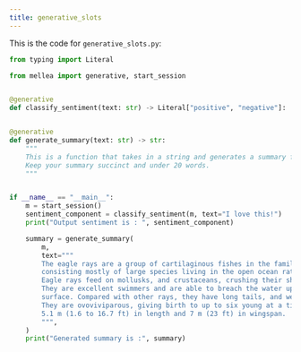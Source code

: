 ```yaml
---
title: generative_slots
---
```


This is the code for `generative_slots.py`:
<CodeGroup>

```python Python
from typing import Literal

from mellea import generative, start_session


@generative
def classify_sentiment(text: str) -> Literal["positive", "negative"]: ...


@generative
def generate_summary(text: str) -> str:
    """
    This is a function that takes in a string and generates a summary for the string.
    Keep your summary succinct and under 20 words.
    """


if __name__ == "__main__":
    m = start_session()
    sentiment_component = classify_sentiment(m, text="I love this!")
    print("Output sentiment is : ", sentiment_component)

    summary = generate_summary(
        m,
        text="""
        The eagle rays are a group of cartilaginous fishes in the family Myliobatidae,
        consisting mostly of large species living in the open ocean rather than on the sea bottom.
        Eagle rays feed on mollusks, and crustaceans, crushing their shells with their flattened teeth.
        They are excellent swimmers and are able to breach the water up to several meters above the
        surface. Compared with other rays, they have long tails, and well-defined, rhomboidal bodies.
        They are ovoviviparous, giving birth to up to six young at a time. They range from 0.48 to
        5.1 m (1.6 to 16.7 ft) in length and 7 m (23 ft) in wingspan.
        """,
    )
    print("Generated summary is :", summary)

```
</CodeGroup>
